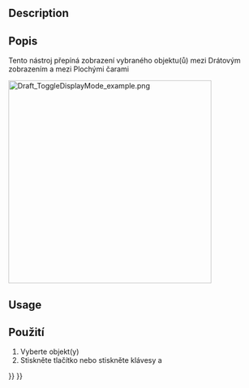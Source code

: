 <languages/>

{{Docnav
|[[Draft_AddConstruction|AddConstruction]]
|[[Draft_WorkingPlaneProxy|WorkingPlaneProxy]]
|[[Draft_Workbench|Draft]]
|IconL=Draft_AddConstruction.svg
|IconR=Draft_WorkingPlaneProxy.svg
|IconC=Workbench_Draft.svg
}}

<div class="mw-translate-fuzzy">
{{GuiCommand/cs|Name=Draft ToggleDisplayMode|Name/cs=Přepnout zobrazovací mód|Workbenches=[[Draft_Workbench/cs|Kreslení]], [[Arch_Workbench/cs|Architektura]]|MenuLocation=Kreslení → Utility → Přepnout zobrazovací mód|Shortcut=Shift + Space}}
</div>

==Description== 

<div class="mw-translate-fuzzy">
==Popis==
Tento nástroj přepíná zobrazení vybraného objektu(ů) mezi Drátovým zobrazením a mezi Plochými čarami
</div>

[[Image:Draft_ToggleDisplayMode_example.png|400px]]
{{Caption|On the left the larger cube obstructs the cube behind it. On the right the Display Mode of the larger cube is set to Wireframe making it possible to select a face belonging to the smaller cube.}}

==Usage== 

<div class="mw-translate-fuzzy">
==Použití==
# Vyberte objekt(y)
# Stiskněte tlačítko {{KEY|[[Image:Draft_ToggleDisplayMode.png|16px]] [[Draft ToggleDisplayMode/cs|Přepnout zobrazovací mód]]}} nebo stiskněte klávesy {{KEY|SHIFT}} a {{KEY|MEZERNÍK}}
</div>


{{Docnav
|[[Draft_AddConstruction|AddConstruction]]
|[[Draft_WorkingPlaneProxy|WorkingPlaneProxy]]
|[[Draft_Workbench|Draft]]
|IconL=Draft_AddConstruction.svg
|IconR=Draft_WorkingPlaneProxy.svg
|IconC=Workbench_Draft.svg
}}

{{Draft Tools navi{{#translation:}}}}
{{Userdocnavi{{#translation:}}}}